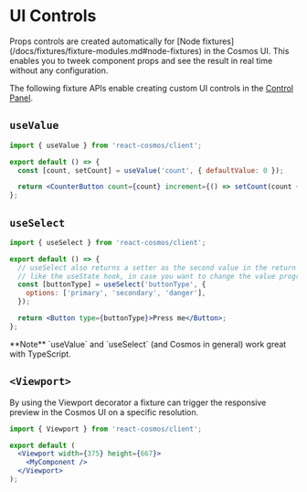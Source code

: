 
# UI Controls

<Callout type="info">
  Props controls are created automatically for [Node
  fixtures](/docs/fixtures/fixture-modules.md#node-fixtures) in the Cosmos UI.
  This enables you to tweek component props and see the result in real time
  without any configuration.
</Callout>

The following fixture APIs enable creating custom UI controls in the [Control Panel](/docs/user-interface.md#control-panel).

## `useValue`

```jsx filename="CounterButton.fixture.jsx"
import { useValue } from 'react-cosmos/client';

export default () => {
  const [count, setCount] = useValue('count', { defaultValue: 0 });

  return <CounterButton count={count} increment={() => setCount(count + 1)} />;
};
```

## `useSelect`

```jsx filename="Button.fixture.jsx"
import { useSelect } from 'react-cosmos/client';

export default () => {
  // useSelect also returns a setter as the second value in the return tuple,
  // like the useState hook, in case you want to change the value programatically.
  const [buttonType] = useSelect('buttonType', {
    options: ['primary', 'secondary', 'danger'],
  });

  return <Button type={buttonType}>Press me</Button>;
};
```

<Callout type="info">
  **Note** `useValue` and `useSelect` (and Cosmos in general) work great with
  TypeScript.
</Callout>

## `<Viewport>`

By using the Viewport decorator a fixture can trigger the responsive preview in the Cosmos UI on a specific resolution.

```jsx
import { Viewport } from 'react-cosmos/client';

export default (
  <Viewport width={375} height={667}>
    <MyComponent />
  </Viewport>
);
```
